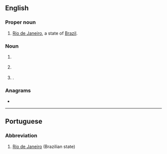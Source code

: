 ==English==

===Proper noun===
{{head|en|proper noun}}

# [[Rio de Janeiro]], a state of [[Brazil]].

===Noun===
{{head|en|noun}}

# {{lb|en|aviation}} {{initialism of|regional jet|lang=en}}
# {{lb|en|telecommunication}} {{initialism of|registered jack|lang=en}}
# {{initialism of|reproductive justice|lang=en|nodot=1}} {{q|see {{w|Reproductive justice}}}}.

===Anagrams===
* {{anagrams|en|JR|Jr|Jr.|jr}}

----

==Portuguese==

===Abbreviation===
{{rfc-header|Abbreviation}}
{{head|pt|abbreviation}}

# [[Rio de Janeiro]] (Brazilian state)